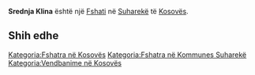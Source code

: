 {{Fshat në 
 | Emri                = Srednja Klina
 | Emri (Rasa dhanore) = 
 | Figura              = 
 | Shteti              = Kosovës
 | Komuna              = Suharekë
 | Kodi postar         = 
 | Sipërfaqja          = 
 | Popullsia           = 0
 | Regj. i popullsisë  = 
 | Dend. e popullsisë  = 
 | Faqja zyrtare       = 
 <!--- Koordinatat ----> 
 | Gjerësia            = 42.78472
 | Gjatësia            = 20.77917
 | Lartësia            = 
}}
'''Srednja Klina''' është një [[Fshati]] në [[ Suharekë ]] të [[ Kosovës ]].

<!-- == Gjeografia == -->
<!-- == Historia == -->
<!-- == Demografia == -->
== Shih edhe ==
{{Komuna Suharekë}}
{{Kosovo-Administrata-Cung}}

[[Kategoria:Fshatra në Kosovës]]
[[Kategoria:Fshatra në Kommunes Suharekë]]
[[Kategoria:Vendbanime në Kosovës]]